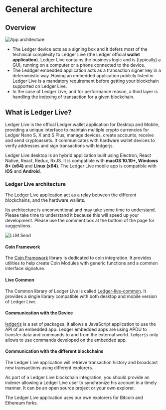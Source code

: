 
# General architecture 

## Overview

![App architecture](/general-architecture-live.png)

- The Ledger device acts as a signing box and it defers most of the technical complexity to Ledger Live (the Ledger official **wallet application**). Ledger Live contains the business logic and is (typically) a GUI, running on a computer or a phone connected to the device.
- The Leddger embedded application acts as a transaction signer key in a deterministic way. Having an embedded application publicly listed in Ledger Live is a mandatory requirement before getting your blockchain supported on Ledger Live.
- In the case of Ledger Live, and for performance reason, a third layer is handling the indexing of transaction for a given blockchain.


## What is Ledger Live?

Ledger Live is the offical Ledger wallet application for Desktop and Mobile, providing a unique interface to maintain multiple crypto currencies for Ledger Nano S, X and S Plus, manage devices, create accounts, receive and send cryptoassets. It communicates with hardware wallet devices to verify
addresses and sign transactions with ledgerjs.

Ledger Live desktop is an hybrid application built using Electron, React Native, React, Redux, RxJS. It is compatible with **macOS 10.10+, Windows 8+ (x64)** and **Linux (x64)**.
The Ledger Live mobile app is compatible with **iOS** and **Android**.


### Ledger Live architecture

The Ledger Live application act as a relay between the different blockchains, and the hardware wallets.

Its architecture is unconventional and may take some time to understand. Please take time to understand it because this will speed up your development. Please use the comment box at the bottom of the page for suggestions.

<Zoom>
	<img
	  alt="LLM Send"
	  src="/global-architecture.png"
	/>
</Zoom>

#### Coin Framework

The [Coin Framework](https://github.com/LedgerHQ/ledger-live/tree/develop/libs/coin-framework) library is dedicated to coin integration. It provides utilities to help create Coin Modules with generic functions and a common interface signature.

#### Live Common

The Common library of Ledger Live is called [Ledger-live-common](https://github.com/LedgerHQ/ledger-live/tree/develop/libs/ledger-live-common). It provides a single library compatible with both desktop and mobile version of Ledger Live.

#### Communication with the Device

[ledgerjs](https://github.com/LedgerHQ/ledger-live/tree/develop/libs/ledgerjs) is a set of packages. It allows a JavaScript
application to use the API of an embedded app. Ledger embedded apps are using APDU to
transfer data and commands to and from the external world. `ledgerjs` only
allows to use commands developed on the embedded app.


#### Communication with the different blockchains

The Ledger Live application will retrieve transaction history and broadcast new transactions using different explorers.

As part of a Ledger Live blockchain integration, you should provide an indexer allowing a Ledger Live user to synchronize his account in a timely manner. It can be an open source project or your own explorer.

The Ledger Live application uses our own explorers for Bitcoin and Ethereum forks.
